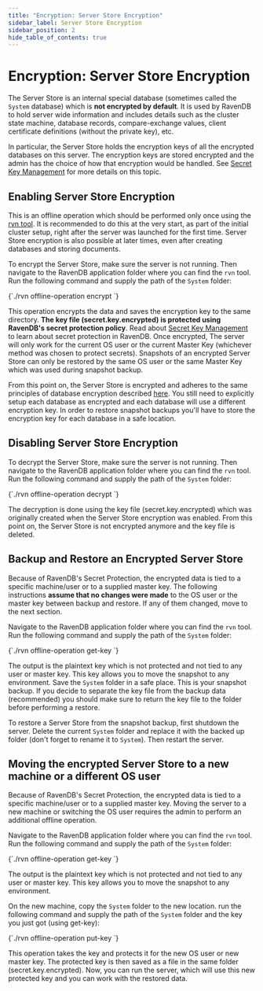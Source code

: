 ```yaml
---
title: "Encryption: Server Store Encryption"
sidebar_label: Server Store Encryption
sidebar_position: 2
hide_table_of_contents: true
---
```



# Encryption: Server Store Encryption

The Server Store is an internal special database (sometimes called the `System` database) which is **not encrypted by default**. 
It is used by RavenDB to hold server wide information and includes details such as the cluster state machine, database records, 
compare-exchange values, client certificate definitions (without the private key), etc.

In particular, the Server Store holds the encryption keys of all the encrypted databases on this server. The encryption
keys are stored encrypted and the admin has the choice of how that encryption would be handled. 
See [Secret Key Management](../../../server/security/encryption/secret-key-management) for more details on this topic.

## Enabling Server Store Encryption

This is an offline operation which should be performed only once using the [rvn tool](../../../server/administration/cli). 
It is recommended to do this at the very start, as part of the initial cluster setup, right after the server was launched for the first time.
Server Store encryption is also possible at later times, even after creating databases and storing documents.

To encrypt the Server Store, make sure the server is not running. Then navigate to the RavenDB application folder where you can find the `rvn` tool. 
Run the following command and supply the path of the `System` folder:

<TabItem value="something" label="bash">
<CodeBlock language="bash">
{`./rvn offline-operation encrypt <path-to-system-dir>
`}
</CodeBlock>
</TabItem>

This operation encrypts the data and saves the encryption key to the same directory.
**The key file (secret.key.encrypted) is protected using RavenDB's secret protection policy**. Read about 
[Secret Key Management](../../../server/security/encryption/secret-key-management) to learn about secret protection in RavenDB.
Once encrypted, The server will only work for the current OS user or the current Master Key (whichever method was chosen to protect secrets). 
Snapshots of an encrypted Server Store can only be restored by the same OS user or the same Master Key which was used during snapshot backup.

From this point on, the Server Store is encrypted and adheres to the same principles of database encryption described 
[here](../../../server/security/encryption/encryption-at-rest#how-does-it-work). You still need to explicitly setup each database as encrypted
and each database will use a different encryption key. In order to restore snapshot backups you'll have to store the encryption key for each
database in a safe location.

## Disabling Server Store Encryption

To decrypt the Server Store, make sure the server is not running. Then navigate to the RavenDB application folder where you can find the `rvn` tool. 
Run the following command and supply the path of the `System` folder:

<TabItem value="something" label="bash">
<CodeBlock language="bash">
{`./rvn offline-operation decrypt <path-to-system-dir>
`}
</CodeBlock>
</TabItem>

The decryption is done using the key file (secret.key.encrypted) which was originally created when the Server Store encryption was enabled.
From this point on, the Server Store is not encrypted anymore and the key file is deleted.

## Backup and Restore an Encrypted Server Store

Because of RavenDB's Secret Protection, the encrypted data is tied to a specific machine/user or to a supplied master key. 
The following instructions **assume that no changes were made** to the OS user or the master key between backup and restore. 
If any of them changed, move to the next section.

Navigate to the RavenDB application folder where you can find the `rvn` tool. Run the following command and supply the path of the `System` folder:

<TabItem value="something" label="bash">
<CodeBlock language="bash">
{`./rvn offline-operation get-key <path-to-system-dir>
`}
</CodeBlock>
</TabItem>

The output is the plaintext key which is not protected and not tied to any user or master key. This key allows you to move the snapshot to any environment. 
Save the `System` folder in a safe place. This is your snapshot backup. If you decide to separate the key file from the backup data (recommended) you should 
make sure to return the key file to the folder before performing a restore.

To restore a Server Store from the snapshot backup, first shutdown the server. 
Delete the current `System` folder and replace it with the backed up folder (don't forget to rename it to `System`).
Then restart the server.

## Moving the encrypted Server Store to a new machine or a different OS user

Because of RavenDB's Secret Protection, the encrypted data is tied to a specific machine/user or to a supplied master key. 
Moving the server to a new machine or switching the OS user requires the admin to perform an additional offline operation.

Navigate to the RavenDB application folder where you can find the `rvn` tool. Run the following command and supply the path of the `System` folder:

<TabItem value="something" label="bash">
<CodeBlock language="bash">
{`./rvn offline-operation get-key <path-to-system-dir>
`}
</CodeBlock>
</TabItem>

The output is the plaintext key which is not protected and not tied to any user or master key. This key allows you to move the snapshot to any environment. 


On the new machine, copy the `System` folder to the new location. 
run the following command and supply the path of the `System` folder and the key you just got (using get-key):

<TabItem value="something" label="bash">
<CodeBlock language="bash">
{`./rvn offline-operation put-key <path-to-system-dir> <base64-plaintext-key>
`}
</CodeBlock>
</TabItem>

This operation takes the key and protects it for the new OS user or new master key. 
The protected key is then saved as a file in the same folder (secret.key.encrypted).
Now, you can run the server, which will use this new protected key and you can work with the restored data.

